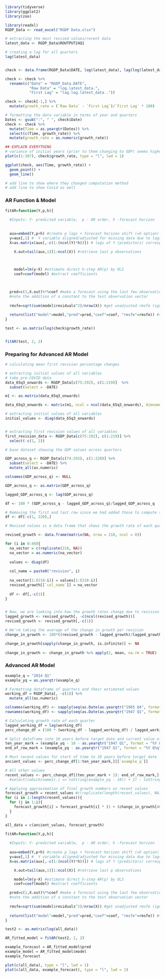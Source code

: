 

```r

library(tidyverse)
library(ggplot2)
library(zoo)

```

```r

library(readxl)
RGDP_Data <- read_excel("RGDP Data.xlsx")

# extracting the most revised values/recent data
latest_data <- RGDP_Data$ROUTPUT24Q1

# creating a lag for all quarters
lag(latest_data)


check <- data.frame(RGDP_Data$DATE, log(latest_data), lag(log(latest_data)))

check <- check %>% 
  rename(c("Date" = "RGDP_Data.DATE",
           "Raw Data" = "log.latest_data.",
           "First Lag" = "lag.log.latest_data.."))

check <- check[-1,] %>% 
  mutate(growth_rate = (`Raw Data` - `First Lag`)/`First Lag` * 100)

# formatting the data variable in terms of year and quarters
Dates <- gsub(":", " ", check$Date) 
check <- check %>% 
  mutate(Time = as.yearqtr(Dates)) %>% 
  select(c(Time, growth_rate)) %>% 
  mutate(growth_rate = as.numeric(growth_rate))

## EXPLAIN EVERYTHING 
# variance of initial years (prior to them changing to GDP) seems higher 
plot(c(1:307), check$growth_rate, type = "l", lwd = 1)

ggplot(check, aes(Time, growth_rate)) + 
  geom_point() + 
  geom_line()

# add line to show where they changed computation method 
# add line to show Covid as well 

```

### AR Function & Model 

```r

fitAR=function(Y,p,h){
  
  #Inputs: Y- predicted variable,  p - AR order, h -forecast horizon
  
  
  aux=embed(Y,p+h) #create p lags + forecast horizon shift (=h option)
  y=aux[,1] #  Y variable aligned/adjusted for missing data due to lags
  X=as.matrix(aux[,-c(1:(ncol(Y)*h))]) # lags of Y (predictors) corresponding to forecast horizon (prevent leakage)  

    X.out=tail(aux,1)[1:ncol(X)] #retrieve last p observations 

  

    model=lm(y~X) #estimate direct h-step AR(p) by OLS 
    coef=coef(model) #extract coefficients

  

  pred=c(1,X.out)%*%coef #make a forecast using the last few observations: a direct h-step forecast.
  #note the addition of a constant to the test observation vector
  
  rmsfe=sqrt(sum(model$residuals^2)/nrow(X)) #get unadjusted rmsfe (ignoring estimation uncertainty)
  
  return(list("model"=model,"pred"=pred,"coef"=coef, "rmsfe"=rmsfe)) #save estimated AR regression, prediction, and estimated coefficients
}

test <- as.matrix(log(check$growth_rate))


fitAR(test, 2, 2)

```


### Preparing for Advanced AR Model 


```r

# calculating mean first revision percentage changes 

# extracting initial values of all variables
# take pre-COVID data
data_65q3_onwards <- RGDP_Data[c(75:292), c(1:219)]  %>% 
  subset(select = -DATE) 

m1 <- as.matrix(data_65q3_onwards) 

data_65q3_onwards <- matrix(m1, ncol = ncol(data_65q3_onwards), dimnames = NULL)

# extracting initial values of all variables
initial_values <- diag(data_65q3_onwards)


# extracting first revision values of all variables
first_revision_data <- RGDP_Data[c(75:292), c(1:219)] %>% 
  select(-c(1, 2)) 

# base dataset showing the GDP values across quarters 

GDP_across_q <- RGDP_Data[c(74:293), c(1:220)] %>%
  subset(select = -DATE) %>%
  mutate_all(as.numeric)

colnames(GDP_across_q) <- NULL

GDP_across_q <- as.matrix(GDP_across_q) 

lagged_GDP_across_q <- lag(GDP_across_q)

df <- 100 * (GDP_across_q - lagged_GDP_across_q)/lagged_GDP_across_q 

# Removing the first and last row since we had added those to compute the lag.
df <- df[-c(1, 220),]

# Revised values is a data frame that shows the growth rate of each quarter as compared to the previous quarter, across revisions. For instance, revision0 is the initial growth rate for each quarter, and revision1 shows the growth rate after values have been revised. 

revised_growth <- data.frame(matrix(NA, nrow = 218, ncol = 0))

for (i in 0:40){
  na_vector = c(replicate(218, NA)) 
  na_vector = as.numeric(na_vector)
  
  values <- diag(df)
  
  col_name = paste0("revision", i)
  
  na_vector[1:(218-i)] = values[1:(218-i)]
  revised_growth[[`col_name`]] = na_vector
  
  df <- df[,-c(1)]
}


# Now, we are looking into how the growth rates change due to revision. 
lagged_growth <- revised_growth[, -c(ncol(revised_growth))]
revised_growth <- revised_growth[,-c(1)]

# We're taking the average of the change in growth per revision 
change_in_growth <- 100*((revised_growth - lagged_growth)/lagged_growth)

change_in_growth[sapply(change_in_growth, is.infinite)] <- NA
  
change_in_growth <- change_in_growth %>% apply(2, mean, na.rm = TRUE)


```


### Advanced AR Model 


```r

example_q = "2014 Q1"
example_yq = as.yearqtr(example_q)

# Formatting dataframe of quarters and their estimated values
working_df = RGDP_Data[, -c(1)] %>%
  mutate_all(as.numeric)

colnames(working_df) <- sapply(seq(as.Date(as.yearqtr("1965 Q4", format = "%Y Q%q")), by="quarter", length.out = ncol(working_df)), function(x) format(as.yearqtr(x), format = "%Y Q%q"))
rownames(working_df) <- sapply(seq(as.Date(as.yearqtr("1947 Q1", format = "%Y Q%q")), by="quarter", length.out = nrow(working_df)), function(x) format(as.yearqtr(x), format = "%Y Q%q"))

# Calculating growth rate of each quarter
lagged_working_df = lag(working_df)
perc_change_df = (100 * (working_df - lagged_working_df) / lagged_working_df)[-c(1),]

# Split dataframe into 10 years before target date and current value of growth for quarters more than 10 years ago
ten_year_mark = (example_yq - 10 - as.yearqtr("1947 Q1", format = "%Y Q%q")) * 4
end_of_row_mark = (example_yq - as.yearqtr("1947 Q1", format = "%Y Q%q")) * 4 - 1

# Most recent values for start of time to 10 years before target date
ancient_values <- perc_change_df[1:ten_year_mark,][[`example_q`]]

# All other values
recent_values <- perc_change_df[(ten_year_mark + 1): end_of_row_mark,][[`example_q`]]
  #select((which(names(.) == toString(example_yq - 10)) + 2) : toString(example_yq))

# Applying approximation of final growth numbers on recent values
forecast_growth = recent_values #c(replicate(length(recent_values), NA))
for (i in 1:length(recent_values)){
  for (j in 1:i){
    forecast_growth[i] = forecast_growth[i] * (1 + (change_in_growth[40 - j] / 100) )
  }
}

all_data = c(ancient_values, forecast_growth)

fitAR=function(Y,p,h){
  
  #Inputs: Y- predicted variable,  p - AR order, h -forecast horizon
  
  aux=embed(Y,p+h) #create p lags + forecast horizon shift (=h option)
  y=aux[,1] #  Y variable aligned/adjusted for missing data due to lags
  X=as.matrix(aux[,-c(1:(ncol(Y)*h))]) # lags of Y (predictors) corresponding to forecast horizon (prevent leakage)  

    X.out=tail(aux,1)[1:ncol(X)] #retrieve last p observations 

    model=lm(y~X) #estimate direct h-step AR(p) by OLS 
    coef=coef(model) #extract coefficients

  pred=c(1,X.out)%*%coef #make a forecast using the last few observations: a direct h-step forecast.
  #note the addition of a constant to the test observation vector
  
  rmsfe=sqrt(sum(model$residuals^2)/nrow(X)) #get unadjusted rmsfe (ignoring estimation uncertainty)
  
  return(list("model"=model,"pred"=pred,"coef"=coef, "rmsfe"=rmsfe)) #save estimated AR regression, prediction, and estimated coefficients
}

test2 <- as.matrix(log(all_data))

AR_fitted_model = fitAR(test2, 2, 2)

example_forecast = AR_fitted_model$pred
example_model = AR_fitted_model$model
example_forecast

plot(c(all_data), type = "l", lwd = 1)
plot(c(all_data, example_forecast), type = "l", lwd = 1)

```

